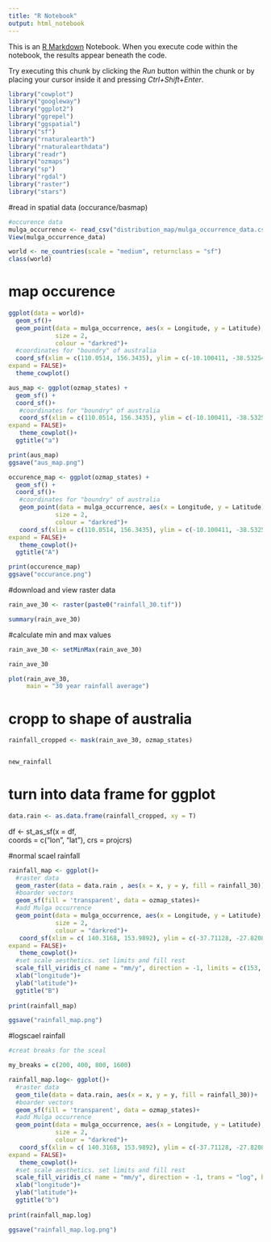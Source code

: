 ```yaml
---
title: "R Notebook"
output: html_notebook
---
```


This is an [R Markdown](http://rmarkdown.rstudio.com) Notebook. When you execute code within the notebook, the results appear beneath the code. 

Try executing this chunk by clicking the *Run* button within the chunk or by placing your cursor inside it and pressing *Ctrl+Shift+Enter*. 

```r


library("cowplot")
library("googleway")
library("ggplot2")
library("ggrepel")
library("ggspatial")
library("sf")
library("rnaturalearth")
library("rnaturalearthdata")
library("readr")
library("ozmaps")
library("sp")
library("rgdal")
library("raster")
library("stars")

```

#read in spatial data (occurance/basmap) 

```r

#occurence data 
mulga_occurrence <- read_csv("distribution_map/mulga_occurrence_data.csv")
View(mulga_occurrence_data)

world <- ne_countries(scale = "medium", returnclass = "sf")
class(world)


```







# map occurence 
```r

ggplot(data = world)+
  geom_sf()+
  geom_point(data = mulga_occurrence, aes(x = Longitude, y = Latitude),
             size = 2,
             colour = "darkred")+
  #coordinates for "boundry" of australia
  coord_sf(xlim = c(110.0514, 156.3435), ylim = c(-10.100411, -38.532549),
expand = FALSE)+
  theme_cowplot()

```


```r

aus_map <- ggplot(ozmap_states) + 
  geom_sf() + 
  coord_sf()+
   #coordinates for "boundry" of australia
   coord_sf(xlim = c(110.0514, 156.3435), ylim = c(-10.100411, -38.532549),
expand = FALSE)+
   theme_cowplot()+
  ggtitle("a")

print(aus_map)
ggsave("aus_map.png")

```





```r

occurence_map <- ggplot(ozmap_states) + 
  geom_sf() + 
  coord_sf()+
   #coordinates for "boundry" of australia
   geom_point(data = mulga_occurrence, aes(x = Longitude, y = Latitude),
             size = 2,
             colour = "darkred")+
   coord_sf(xlim = c(110.0514, 156.3435), ylim = c(-10.100411, -38.532549),
expand = FALSE)+
   theme_cowplot()+
  ggtitle("A")

print(occurence_map)
ggsave("occurance.png")

```


#download and view raster data 

```r

rain_ave_30 <- raster(paste0("rainfall_30.tif"))

summary(rain_ave_30)


```

#calculate min and max values 

```r

rain_ave_30 <- setMinMax(rain_ave_30)

rain_ave_30

```

```r

plot(rain_ave_30,
     main = "30 year rainfall average")

```
# cropp to shape of australia 


```r
rainfall_cropped <- mask(rain_ave_30, ozmap_states)


new_rainfall
```


# turn into data frame for ggplot

```r

data.rain <- as.data.frame(rainfall_cropped, xy = T)

```


df <- st_as_sf(x = df,                         
           coords = c("lon", "lat"),
           crs = projcrs)




#normal scael rainfall
```r

rainfall_map <- ggplot()+
  #raster data 
  geom_raster(data = data.rain , aes(x = x, y = y, fill = rainfall_30))+
  #boarder vectors
  geom_sf(fill = 'transparent', data = ozmap_states)+
  #add Mulga occurrence
  geom_point(data = mulga_occurrence, aes(x = Longitude, y = Latitude),
             size = 2,
             colour = "darkred")+
   coord_sf(xlim = c( 140.3168, 153.9892), ylim = c(-37.71128, -27.82082),
expand = FALSE)+
   theme_cowplot()+
  #set scale aesthetics. set limits and fill rest
  scale_fill_viridis_c( name = "mm/y", direction = -1, limits = c(153, 500),oob = scales::squish)+
  xlab("longitude")+
  ylab("latitude")+
  ggtitle("B")
  
print(rainfall_map)

ggsave("rainfall_map.png")
```









#logscael rainfall 
```r

#creat breaks for the sceal 

my_breaks = c(200, 400, 800, 1600)

rainfall_map.log<- ggplot()+
  #raster data 
  geom_tile(data = data.rain, aes(x = x, y = y, fill = rainfall_30))+
  #boarder vectors
  geom_sf(fill = 'transparent', data = ozmap_states)+
  #add Mulga occurrence
  geom_point(data = mulga_occurrence, aes(x = Longitude, y = Latitude),
             size = 2,
             colour = "darkred")+
   coord_sf(xlim = c( 140.3168, 153.9892), ylim = c(-37.71128, -27.82082),
expand = FALSE)+
   theme_cowplot()+
  #set scale aesthetics. set limits and fill rest
  scale_fill_viridis_c( name = "mm/y", direction = -1, trans = "log", breaks = my_breaks, label = my_breaks)+
  xlab("longitude")+
  ylab("latitude")+
  ggtitle("b")
  
print(rainfall_map.log)

ggsave("rainfall_map.log.png")
```










